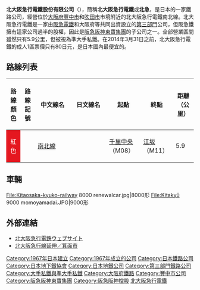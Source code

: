 {{Multiple issues|
{{no footnotes|time=2014-01-31T14:21:01+00:00}}
{{Expand language|1=ja|time=2021-08-30T12:33:21+00:00}}
{{expand|time=2014-01-31T14:21:01+00:00}}

}}
'''北大阪急行電鐵股份有限公司'''（{{jpn|j=北大阪急行電鉄|hg=きたおおさかきゅうこうでんてつ|rm=Kita-Ōsaka Kyūkō Dentetsu|f=y}}），簡稱'''北大阪急行電鐵'''或'''北急'''，是日本的一家鐵路公司，經營位於[[大阪府|大阪府]][[豐中市|豐中市]]和[[吹田市|吹田市]]市境附近的北大阪急行電鐵南北線。北大阪急行電鐵是一家由[[阪急電鐵|阪急電鐵]]和大阪府等共同出資設立的[[第三部門|第三部門]]公司，但阪急鐵擁有這家公司過半的股權，因此是[[阪急阪神東寶集團|阪急阪神東寶集團]]的子公司之一。全部營業區間雖然只有5.9公里，但被視為準大手私鐵。在2014年3月31日之前，北大阪急行電鐵的成人1區票價只有80日元，是日本國內最便宜的。

== 路線列表 ==
{| class="wikitable sortable"
|-
!路線顏色
!路線記號
!style="width:5em;"|中文線名
!style="width:5em;"|日文線名
!class="unsortable"|起點
!class="unsortable"|終點
!data-sort-type="number"|距離（公里）
|-
|style="background:#e5171f; color:white; text-align:center;"|紅色
|{{車站編號s|#000080|#fff|M}}
|[[南北線_(北大阪急行電鐵)|南北線]]
|{{lang|ja|南北線}}
|[[千里中央站|千里中央]]（M08）
|[[江坂站|江坂]]（M11）
|5.9
|}

== 車輛 ==
<gallery>
File:Kitaosaka-kyuko-railway 8000 renewalcar.jpg|8000形
File:Kitakyū 9000 momoyamadai.JPG|9000形
</gallery>

== 外部連結 ==
{{commonscat|Kita-Osaka Kyuko Railway}}
*[http://www.kita-kyu.co.jp/ 北大阪急行電鉄ウェブサイト]{{Wayback|url=http://www.kita-kyu.co.jp/ |date=20140205063200 }}
*[https://web.archive.org/web/20130606171813/http://www.city.minoh.lg.jp/kitakyu/kitakyu-enshin.html 北大阪急行線延伸／箕面市]
{{日本地下鐵協會會員}}
{{Surutto KANSAI}}
{{ICOCA}}
{{大手私鐵}}
{{京阪神大眾運輸}}
{{阪神阪急東寶集團}}
{{Portal bar|日本|大阪|鐵路|日本鐵路|經濟|企業}}
{{DEFAULTSORT:Kita-Oosaka kiyuukou dentetsu}}
[[Category:1967年日本建立|Category:1967年日本建立]]
[[Category:1967年成立的公司|Category:1967年成立的公司]]
[[Category:日本鐵路公司|Category:日本鐵路公司]]
[[Category:日本地下鐵協會|Category:日本地下鐵協會]]
[[Category:日本地鐵公司|Category:日本地鐵公司]]
[[Category:第三部門鐵路公司|Category:第三部門鐵路公司]]
[[Category:大手私鐵與準大手私鐵|Category:大手私鐵與準大手私鐵]]
[[Category:大阪府鐵路|Category:大阪府鐵路]]
[[Category:豐中市公司|Category:豐中市公司]]
[[Category:阪急阪神東寶集團|Category:阪急阪神東寶集團]]
[[Category:阪急阪神控股|Category:阪急阪神控股]]
[[Category:北大阪急行電鐵|]]